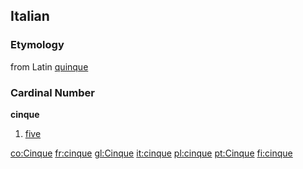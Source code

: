 ==Italian==
===Etymology===
from Latin [[quinque]]

===Cardinal Number===
'''cinque'''

# [[five]]

[[co:Cinque]]
[[fr:cinque]]
[[gl:Cinque]]
[[it:cinque]]
[[pl:cinque]]
[[pt:Cinque]]
[[fi:cinque]]